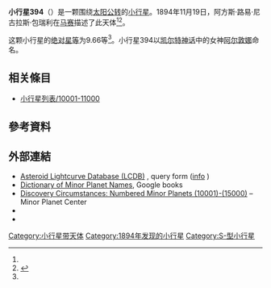 {{Infobox planet
 | minorplanet     = yes
 | name            = 394 Arduina
 | background      = #D6D6D6
 | image = 000400-asteroid shape model (400) Ducrosa.png
 | image_size      = 
 | caption         =
 | discovery_ref   =  <ref name="MPC-object" />
 | discoverer      = [[阿方斯·路易·尼古拉斯·包瑞利|阿方斯·路易·尼古拉斯·包瑞利]]
 | discovery_site  = [[马赛|马赛]]
 | discovered      = 1894年11月19日
 | mpc_name        = 394 Arduina
 | alt_names       = 394 Arduina
 | pronounced      = 
 | named_after     = <ref name="MPC-object" />
 | mp_category     = [[主帶小行星|主帶小行星]] <ref name="MPC-object" /><ref name="jpldata" />
 | orbit_ref       = <ref name="a">[http://ssd.jpl.nasa.gov/sbdb.cgi?sstr=394 394] {{Wayback|url=http://ssd.jpl.nasa.gov/sbdb.cgi?sstr=394 |date=20210717223122 }}，小行星數據庫瀏覽器（JPL Small-Body Database Browser）－[[美国国家航空航天局|美国国家航空航天局]]喷气推进实验室</ref>
 | epoch           = 2018-03-23.0（[[儒略日|JD]] 2458200.5）
 | uncertainty     = 0
 | observation_arc = 
 | aphelion = {{convert|3.389|AU|km|3|abbr=on|lk=out}}
 | perihelion      = {{convert|2.1375539|AU|km|3|abbr=on}}
 | semimajor       = 2.7633506
 | eccentricity    = 0.2264630
 | period          = 4.59[[儒略年|yr]]
 | mean_anomaly    = 359.58249[[度|°]]
 | mean_motion     = {{Deg2DMS|0.21456060|sup=ms}} / day
 | inclination     = 6.21973
 | asc_node        = 66.90798°
 | arg_peri        = 271.17406
 | mean_diameter   = 
 | rotation        = 
 | albedo          =
 | spectral_type   =
 | abs_magnitude   = 9.66<ref name="jpldata" />
}}
'''小行星394'''（{{lang-en|394 Arduina}}）是一颗围绕[[太阳|太阳]][[公转|公转]]的[[小行星|小行星]]。1894年11月19日，阿方斯·路易·尼古拉斯·包瑞利在[[马赛|马赛]]描述了此天体<ref name="a" /><ref>{{cite news|title=小行星列表|url=http://cfa-www.harvard.edu/iau/lists/NumberedMPs.txt|accessdate=2018-10-19|newspaper=哈佛大学|archive-date=2008-05-17|archive-url=https://web.archive.org/web/20080517010638/http://cfa-www.harvard.edu/iau/lists/NumberedMPs.txt|dead-url=no}}</ref>。

这颗小行星的[[绝对星等|绝对星等]]为9.66等<ref name="a" />。小行星394以[[凯尔特神话|凯尔特神话]]中的女神[[阿尔敦娜|阿尔敦娜]]命名。

== 相关條目 ==
*[[小行星列表/10001-11000|小行星列表/10001-11000]]

== 參考資料 ==
{{reflist|refs=

<ref name="jpldata">{{cite web
 |type         = 2018-01-26 last obs.
 |title        = JPL Small-Body Database Browser:394 Arduina-394 Arduina
 |url          = https://ssd.jpl.nasa.gov/sbdb.cgi?sstr=394
 |publisher    = [[Jet_Propulsion_Laboratory|Jet Propulsion Laboratory]]
 |accessdate   = 28 March 2018
 |archive-date = 2021-07-17
 |archive-url  = https://web.archive.org/web/20210717223122/https://ssd.jpl.nasa.gov/sbdb.cgi?sstr=394
 |dead-url     = no
}}</ref>

<ref name="MPC-object">{{cite web
  |title      = 394 Arduina
  |work      = Minor Planet Center
  |url      = https://www.minorplanetcenter.net/db_search/show_object?object_id=394
  |accessdate      = 28 March 2018
  |archive-date      = 2016-03-04
  |archive-url      = https://web.archive.org/web/20160304121226/http://minorplanetcenter.net/db_search/show_object?object_id=394
  |dead-url      = no
  }}</ref>

}}

==  外部連結 ==
* [http://www.minorplanet.info/PHP/lcdbsummaryquery.php Asteroid Lightcurve Database (LCDB)] {{Wayback|url=http://www.minorplanet.info/PHP/lcdbsummaryquery.php |date=20171210173955 }}, query form ([http://www.minorplanet.info/lightcurvedatabase.html info] {{Wayback|url=http://www.minorplanet.info/lightcurvedatabase.html |date=20171216050541 }})
* [https://books.google.com/books?id=aeAg1X7afOoC&pg Dictionary of Minor Planet Names], Google books
* [http://www.minorplanetcenter.net/iau/lists/NumberedMPs010001.html Discovery Circumstances: Numbered Minor Planets (10001)-(15000)] {{Wayback|url=http://www.minorplanetcenter.net/iau/lists/NumberedMPs010001.html |date=20180612162317 }} – Minor Planet Center
* {{AstDys|394}}
* {{JPL small body}}

{{Minor Planet Number|[[小行星393|小行星393]]|[[小行星395|小行星395]]}}
{{小天体}}

[[Category:小行星带天体|Category:小行星带天体]]
[[Category:1894年发现的小行星|Category:1894年发现的小行星]]
[[Category:S-型小行星|Category:S-型小行星]]